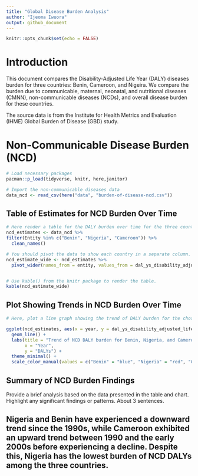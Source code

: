 ```yaml
---
title: "Global Disease Burden Analysis"
author: "Ijeoma Iwuora"
output: github_document
---
```


```r
knitr::opts_chunk$set(echo = FALSE)
```

# Introduction

This document compares the Disability-Adjusted Life Year (DALY) diseases burden for three countries: Benin, Cameroon, and Nigeira. We compare the burden due to communicable, maternal, neonatal, and nutritional diseases (CMNN), non-communicable diseases (NCDs), and overall disease burden for these countries. 

The source data is from the Institute for Health Metrics and Evaluation (IHME) Global Burden of Disease (GBD) study. 



# Non-Communicable Disease Burden (NCD)

```r
# Load necessary packages
pacman::p_load(tidyverse, knitr, here,janitor)

# Import the non-communicable diseases data
data_ncd <- read_csv(here("data", "burden-of-disease-ncd.csv"))


```

## Table of Estimates for NCD Burden Over Time

```r
# Here render a table for the DALY burden over time for the three countries 
ncd_estimates <- data_ncd %>% 
filter(Entity %in% c("Benin", "Nigeria", "Cameroon")) %>% 
  clean_names()

# You should pivot the data to show each country in a separate column.
ncd_estimate_wide <- ncd_estimates %>% 
  pivot_wider(names_from = entity, values_from = dal_ys_disability_adjusted_life_years_non_communicable_diseases_sex_both_age_age_standardized_rate)


# Use kable() from the knitr package to render the table.
kable(ncd_estimate_wide)
```

## Plot Showing Trends in NCD Burden Over Time 

```r
# Here, plot a line graph showing the trend of DALY burden for the chosen countries over time. You can use ggplot2 to create this plot. Each country's line should be a different color.

ggplot(ncd_estimates, aes(x = year, y = dal_ys_disability_adjusted_life_years_non_communicable_diseases_sex_both_age_age_standardized_rate, color = entity)) +
  geom_line() +
  labs(title = "Trend of NCD DALY burden for Benin, Nigeria, and Cameroon",
       x = "Year",
       y = "DALYs") +
  theme_minimal() +
  scale_color_manual(values = c("Benin" = "blue", "Nigeria" = "red", "Cameroon" = "green"))  
```

## Summary of NCD Burden Findings

Provide a brief analysis based on the data presented in the table and chart. Highlight any significant findings or patterns. About 3 sentences.

## Nigeria and Benin have experienced a downward trend since the 1990s, while Cameroon exhibited an upward trend between 1990 and the early 2000s before experiencing a decline. Despite this, Nigeria has the lowest burden of NCD DALYs among the three countries.


